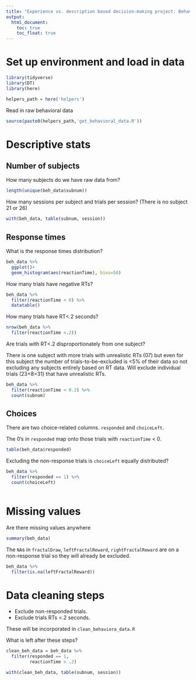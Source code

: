 ```yaml
---
title: "Experience vs. description based decision-making project: Behavioral data descriptive stats and cleaning"
output: 
  html_document:
    toc: true
    toc_float: true
---
```


# Set up environment and load in data

```r
library(tidyverse)
library(DT)
library(here)
```

```r
helpers_path = here('helpers')
```

Read in raw behavioral data

```r
source(paste0(helpers_path,'get_behavioral_data.R'))
```

# Descriptive stats

## Number of subjects

How many subjects do we have raw data from?

```r
length(unique(beh_data$subnum))
```

How many sessions per subject and trials per session? (There is no subject 21 or 26)

```r
with(beh_data, table(subnum, session))
```

## Response times

What is the response times distribution?

```r
beh_data %>%
  ggplot()+
  geom_histogram(aes(reactionTime), bins=50)
```

How many trials have negative RTs?

```r
beh_data %>% 
  filter(reactionTime < 0) %>%
  datatable()
```

How many trials have RT<.2 seconds?

```r
nrow(beh_data %>% 
  filter(reactionTime <.2))
```

Are trials with RT<.2 disproportionately from one subject?

There is one subject with more trials with unrealistic RTs (07) but even for this subject the number of trials-to-be-excluded is <5% of their data so not excluding any subjects entirely based on RT data. Will exclude individual trials (23+8=31) that have unrealistic RTs.

```r
beh_data %>% 
  filter(reactionTime < 0.2) %>%
  count(subnum)
```

## Choices

There are two choice-related columns. `responded` and `choiceLeft`. 

The 0's in `responded` map onto those trials with `reactionTime` < 0.

```r
table(beh_data$responded)
```

Excluding the non-response trials is `choiceLeft` equally distributed?

```r
beh_data %>%
  filter(responded == 1) %>%
  count(choiceLeft)
  
```

# Missing values

Are there missing values anywhere

```r
summary(beh_data)
```

The `NA`s in `fractalDraw`, `leftFractalReward`, `rightFractalReward` are on a non-response trial so they will already be excluded.

```r
beh_data %>%
  filter(is.na(leftFractalReward))
```

# Data cleaning steps

- Exclude non-responded trials.
- Exclude trials RTs <.2 seconds. 

These will be incorporated in `clean_behaviora_data.R`

What is left after these steps?

```r
clean_beh_data = beh_data %>%
  filter(responded == 1,
         reactionTime > .2)

with(clean_beh_data, table(subnum, session))
```

